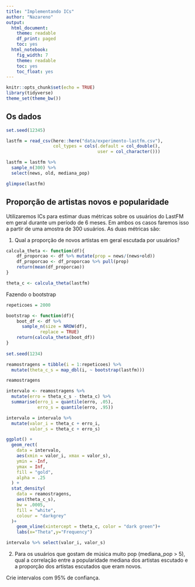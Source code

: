 ```yaml
---
title: "Implementando ICs"
author: "Nazareno"
output:
  html_document:
    theme: readable
    df_print: paged
    toc: yes
  html_notebook:
    fig_width: 7
    theme: readable
    toc: yes
    toc_float: yes
---
```


```r
knitr::opts_chunk$set(echo = TRUE)
library(tidyverse)
theme_set(theme_bw())
```

## Os dados

```r
set.seed(12345)

lastfm = read_csv(here::here("data/experimento-lastfm.csv"), 
                  col_types = cols(.default = col_double(), 
                                   user = col_character()))

lastfm = lastfm %>% 
  sample_n(300) %>% 
  select(news, old, mediana_pop)

glimpse(lastfm)
```

## Proporção de artistas novos e popularidade

Utilizaremos ICs para estimar duas métricas sobre os usuários do LastFM em geral durante um período de 6 meses. Em ambos os casos faremos isso a partir de uma amostra de 300 usuários. As duas métricas são: 

1. Qual a proporção de novos artistas em geral escutada por usuários?

```r
calcula_theta <- function(df){
    df_proporcao <- df %>% mutate(prop = news/(news+old))
    df_proporcao <- df_proporcao %>% pull(prop)
    return(mean(df_proporcao))
}

theta_c <- calcula_theta(lastfm)
```

Fazendo o bootstrap

```r
repeticoes = 2000

bootstrap <- function(df){
    boot_df <- df %>%
      sample_n(size = NROW(df),
             replace = TRUE)
    return(calcula_theta(boot_df))
}
    
set.seed(1234)

reamostragens = tibble(i = 1:repeticoes) %>% 
  mutate(theta_c_s = map_dbl(i, ~ bootstrap(lastfm)))

reamostragens
```

```r
intervalo <- reamostragens %>% 
  mutate(erro = theta_c_s - theta_c) %>% 
  summarise(erro_i = quantile(erro, .05), 
            erro_s = quantile(erro, .95))

intervalo = intervalo %>% 
  mutate(valor_i = theta_c + erro_i, 
         valor_s = theta_c + erro_s)

ggplot() +
  geom_rect(
    data = intervalo,
    aes(xmin = valor_i, xmax = valor_s),
    ymin = -Inf,
    ymax = Inf,
    fill = "gold",
    alpha = .25
  ) +
  stat_density(
    data = reamostragens,
    aes(theta_c_s),
    bw = .0005,
    fill = "white",
    colour = "darkgrey"
  )+
    geom_vline(xintercept = theta_c, color = "dark green")+
    labs(x="Theta",y="Frequency")

```

```r
intervalo %>% select(valor_i, valor_s)
```


2. Para os usuários que gostam de música muito pop (mediana_pop > 5), qual a correlação entre a popularidade mediana dos artistas escutado e a proporção dos artistas escutados que eram novos. 

Crie intervalos com 95% de confiança.